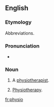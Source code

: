 {{also|physio-}}
==English==

===Etymology===
Abbreviations.

===Pronunciation===
* {{IPA|/ˈfɪzɪəʊ/|lang=en}}

===Noun===
{{en-noun}}

# {{lb|en|colloquial}} A [[physiotherapist]].
# {{lb|en|colloquial|uncountable}} [[physiotherapy|Physiotherapy]].

[[fr:physio]]